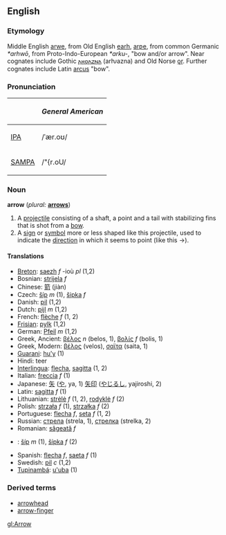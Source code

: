 ==English==
===Etymology===
Middle English [[arwe]], from Old English [[earh]], [[arƿe]], from common Germanic ''*arhwō'', from Proto-Indo-European ''*arku-'', "bow and/or arrow".  Near cognates include Gothic [[𐌰𐍂𐍈𐌰𐌶𐌽𐌰]] (arƕazna) and Old Norse [[ǫr]].
Further cognates include Latin [[arcus]] "bow". 

===Pronunciation===
{| border=1 cellpadding=5
! !! ''General American'' 
|-
| [[IPA]] || /ˈær.oʊ/
|- 
| [[SAMPA]] || /"{r.oU/
|}


===Noun===
'''arrow''' (''plural:'' '''[[arrows]]''')
#A [[projectile]] consisting of a shaft, a point and a tail with stabilizing fins that is shot from a [[bow]].
#A [[sign]] or [[symbol]] more or less shaped like this projectile, used to indicate the [[direction]] in which it seems to point (like this <math>\to</math>).

====Translations====
*[[Breton]]: [[saezh]] ''f'' -ioù ''pl'' (1,2)
*Bosnian: [[strijela]] ''f''
*Chinese: [[箭]] (jiàn)
*Czech: [[šíp]]  ''m'' (1), [[šipka]]  ''f'' 
*Danish: [[pil]] (1,2)
*Dutch: [[pijl]] ''m'' (1,2)
*French: [[flèche]] ''f'' (1, 2)
*[[Frisian]]: [[pylk]] (1,2)
*German: [[Pfeil]] ''m'' (1,2)
*Greek, Ancient: [[βέλος]] ''n'' (belos, 1), [[βολίς]] ''f'' (bolis, 1)
*Greek, Modern: [[βέλος]] (velos), [[σαϊτα]] (saita, 1)
*[[Guarani]]: [[hu'y]] (1)
*Hindi: teer
*[[Interlingua]]: [[flecha]], [[sagitta]] (1, 2)
*Italian: [[freccia]] ''f'' (1)
*Japanese: [[矢]] ([[や]], ya, 1) [[矢印]] ([[やじるし]], yajiroshi, 2)
*Latin: [[sagitta]] ''f'' (1)
*Lithuanian: [[strėlė]] ''f'' (1, 2), [[rodyklė]] ''f'' (2)
*Polish: [[strzała]] ''f'' (1), [[strzałka]] ''f'' (2)
*Portuguese: [[flecha]] ''f'', [[seta]] ''f'' (1, 2)
*Russian: [[стрела]] (strela, 1), [[стрелка]] (strelka, 2)
*Romanian: [[săgeată]] ''f''
*{{sk}}: [[šíp#Slovak|šíp]] ''m'' (1), [[šípka#Slovak|šípka]] ''f'' (2)
*Spanish: [[flecha]] ''f'', [[saeta]] ''f'' (1)
*Swedish: [[pil]] ''c'' (1,2)
*[[Tupinambá]]: [[u'uba]] (1)

===Derived terms===
*[[arrowhead]]
*[[arrow-finger]]

[[gl:Arrow]]